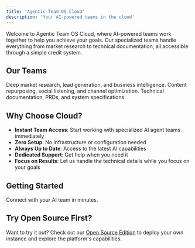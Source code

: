 ```yaml
---
title: 'Agentic Team OS Cloud'
description: 'Your AI-powered teams in the cloud'
---
```


Welcome to Agentic Team OS Cloud, where AI-powered teams work together to help you achieve your goals. Our specialized teams handle everything from market research to technical documentation, all accessible through a simple credit system.

## Our Teams

<CardGroup>
  <Card title="Market Research Team" icon="magnifying-glass" href="/cloud/teams/market-research">
    Deep market research, lead generation, and business intelligence.
  </Card>
  <Card title="YouTube Marketing Team" icon="youtube" href="/cloud/teams/youtube-marketing">
    Content repurposing, social listening, and channel optimization.
  </Card>
  <Card title="Tech Team" icon="code" href="/cloud/teams/tech">
    Technical documentation, PRDs, and system specifications.
  </Card>
</CardGroup>

## Why Choose Cloud?

- **Instant Team Access**: Start working with specialized AI agent teams immediately
- **Zero Setup**: No infrastructure or configuration needed
- **Always Up to Date**: Access to the latest AI capabilities
- **Dedicated Support**: Get help when you need it
- **Focus on Results**: Let us handle the technical details while you focus on your goals

## Getting Started

<Card title="Quick Start Guide" icon="rocket" href="/cloud/getting-started">
  Connect with your AI team in minutes.
</Card>

## Try Open Source First?

Want to try it out? Check out our [Open Source Edition](/open-source) to deploy your own instance and explore the platform's capabilities. 